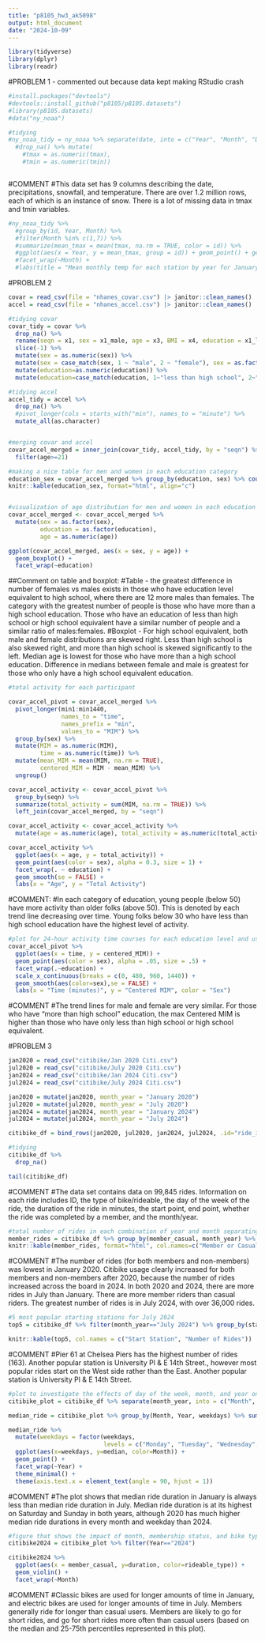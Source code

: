 ```yaml
---
title: "p8105_hw3_ak5098"
output: html_document
date: "2024-10-09"
---
```


```r
library(tidyverse)
library(dplyr)
library(readr)
```
#PROBLEM 1 - commented out because data kept making RStudio crash
```r
#install.packages("devtools")
#devtools::install_github("p8105/p8105.datasets")
#library(p8105.datasets)
#data("ny_noaa")

#tidying
#ny_noaa_tidy = ny_noaa %>% separate(date, into = c("Year", "Month", "Day"), sep = "-") %>% 
  #drop_na() %>% mutate(
    #tmax = as.numeric(tmax),
    #tmin = as.numeric(tmin)) 



```
#COMMENT
#This data set has 9 columns describing the date, precipitations, snowfall, and temperature. There are over 1.2 million rows, each of which is an instance of snow. There is a lot of missing data in tmax and tmin variables. 


```r
#ny_noaa_tidy %>% 
  #group_by(id, Year, Month) %>% 
  #filter(Month %in% c(1,7)) %>% 
  #summarize(mean_tmax = mean(tmax, na.rm = TRUE, color = id)) %>% 
  #ggplot(aes(x = Year, y = mean_tmax, group = id)) + geom_point() + geom_path() +
  #facet_wrap(~Month) +
  #labs(title = "Mean monthly temp for each station by year for January and July")


```

#PROBLEM 2
```r
covar = read_csv(file = "nhanes_covar.csv") |> janitor::clean_names()
accel = read_csv(file = "nhanes_accel.csv") |> janitor::clean_names()

#tidying covar
covar_tidy = covar %>%
  drop_na() %>%
  rename(seqn = x1, sex = x1_male, age = x3, BMI = x4, education = x1_less_than_high_school) %>%
  slice(-1) %>%
  mutate(sex = as.numeric(sex)) %>%
  mutate(sex = case_match(sex, 1 ~ "male", 2 ~ "female"), sex = as.factor(sex)) %>% 
  mutate(education=as.numeric(education)) %>% 
  mutate(education=case_match(education, 1~"less than high school", 2~"high school equivalent", 3~"more than high school"))

#tidying accel
accel_tidy = accel %>% 
  drop_na() %>%
  #pivot_longer(cols = starts_with("min"), names_to = "minute") %>% 
  mutate_all(as.character) 


#merging covar and accel
covar_accel_merged = inner_join(covar_tidy, accel_tidy, by = "seqn") %>% 
  filter(age>=21)

#making a nice table for men and women in each education category
education_sex = covar_accel_merged %>% group_by(education, sex) %>% count() %>% arrange(education)
knitr::kable(education_sex, format="html", align="c")


#visualization of age distribution for men and women in each education category
covar_accel_merged <- covar_accel_merged %>%
  mutate(sex = as.factor(sex),
         education = as.factor(education),
         age = as.numeric(age))

ggplot(covar_accel_merged, aes(x = sex, y = age)) + 
  geom_boxplot() + 
  facet_wrap(~education)

```
##Comment on table and boxplot:
#Table - the greatest difference in number of females vs males exists in those who have education level equivalent to high school, where there are 12 more males than females. The category with the greatest number of people is those who have more than a high school education. Those who have an education of less than high school or high school equivalent have a similar number of people and a similar ratio of males:females. 
#Boxplot - For high school equivalent, both male and female distributions are skewed right. Less than high school is also skewed right, and more than high school is skewed significantly to the left. Median age is lowest for those who have more than a high school education. Difference in medians between female and male is greatest for those who only have a high school equivalent education. 

```r
#total activity for each participant

covar_accel_pivot = covar_accel_merged %>% 
  pivot_longer(min1:min1440,
               names_to = "time",
               names_prefix = "min",
               values_to = "MIM") %>% 
  group_by(sex) %>% 
  mutate(MIM = as.numeric(MIM),
         time = as.numeric(time)) %>% 
  mutate(mean_MIM = mean(MIM, na.rm = TRUE),
         centered_MIM = MIM - mean_MIM) %>% 
  ungroup()

covar_accel_activity <- covar_accel_pivot %>%
  group_by(seqn) %>%
  summarize(total_activity = sum(MIM, na.rm = TRUE)) %>%  
  left_join(covar_accel_merged, by = "seqn")

covar_accel_activity <- covar_accel_activity %>%
  mutate(age = as.numeric(age), total_activity = as.numeric(total_activity))

covar_accel_activity %>% 
  ggplot(aes(x = age, y = total_activity)) +
  geom_point(aes(color = sex), alpha = 0.3, size = 1) + 
  facet_wrap(. ~ education) +
  geom_smooth(se = FALSE) + 
  labs(x = "Age", y = "Total Activity") 
```
#COMMENT: 
#In each category of education, young people (below 50) have more activity than older folks (above 50). This is denoted by each trend line decreasing over time. Young folks below 30 who have less than high school education have the highest level of activity.

```r
#plot for 24-hour activity time courses for each education level and use color to indicate sex
covar_accel_pivot %>% 
  ggplot(aes(x = time, y = centered_MIM)) +
  geom_point(aes(color = sex), alpha = .05, size = .5) +
  facet_wrap(.~education) +
  scale_x_continuous(breaks = c(0, 480, 960, 1440)) +
  geom_smooth(aes(color=sex),se = FALSE) +
  labs(x = "Time (minutes)", y = "Centered MIM", color = "Sex")
```
#COMMENT
#The trend lines for male and female are very similar. For those who have "more than high school" education, the max Centered MIM is higher than those who have only less than high school or high school equivalent.


#PROBLEM 3
```r
jan2020 = read_csv("citibike/Jan 2020 Citi.csv") 
jul2020 = read_csv("citibike/July 2020 Citi.csv")
jan2024 = read_csv("citibike/Jan 2024 Citi.csv")
jul2024 = read_csv("citibike/July 2024 Citi.csv")

jan2020 = mutate(jan2020, month_year = "January 2020")
jul2020 = mutate(jul2020, month_year = "July 2020")
jan2024 = mutate(jan2024, month_year = "January 2024")
jul2024 = mutate(jul2024, month_year = "July 2024")

citibike_df = bind_rows(jan2020, jul2020, jan2024, jul2024, .id="ride_id")

#tidying
citibike_df %>% 
  drop_na() 

tail(citibike_df)
```
#COMMENT
#The data set contains data on 99,845 rides. Information on each ride includes ID, the type of bike/rideable, the day of the week of the ride, the duration of the ride in minutes, the start point, end point, whether the ride was completed by a member, and the month/year.

```r
#total number of rides in each combination of year and month separating casual riders and Citi Bike members
member_rides = citibike_df %>% group_by(member_casual, month_year) %>% count() %>% arrange(member_casual)
knitr::kable(member_rides, format="html", col.names=c("Member or Casual?", "Month & Year", "Number of Rides"), align="c")
```

#COMMENT
#The number of rides (for both members and non-members) was lowest in January 2020. Citibike usage clearly increased for both members and non-members after 2020, because the number of rides increased across the board in 2024. In both 2020 and 2024, there are more rides in July than January. There are more member riders than casual riders. The greatest number of rides is in July 2024, with over 36,000 rides.

```r
#5 most popular starting stations for July 2024
top5 = citibike_df %>% filter(month_year=="July 2024") %>% group_by(start_station_name) %>% count() %>% arrange(desc(n)) %>% head(5)

knitr::kable(top5, col.names = c("Start Station", "Number of Rides"))

```
#COMMENT 
#Pier 61 at Chelsea Piers has the highest number of rides (163). Another popular station is University Pl & E 14th Street., however most popular rides start on the West side rather than the East. Another popular station is University Pl & E 14th Street.

```r
#plot to investigate the effects of day of the week, month, and year on median ride duration
citibike_plot = citibike_df %>% separate(month_year, into = c("Month", "Year"), sep = " ")

median_ride = citibike_plot %>% group_by(Month, Year, weekdays) %>% summarize(median = median(duration, na.rm = TRUE)) %>% ungroup()

median_ride %>% 
  mutate(weekdays = factor(weekdays, 
                           levels = c("Monday", "Tuesday", "Wednesday", "Thursday", "Friday", "Saturday", "Sunday"))) %>%
  ggplot(aes(x=weekdays, y=median, color=Month)) +
  geom_point() +
  facet_wrap(~Year) +
  theme_minimal() +
  theme(axis.text.x = element_text(angle = 90, hjust = 1)) 

```
#COMMENT
#The plot shows that median ride duration in January is always less than median ride duration in July. Median ride duration is at its highest on Saturday and Sunday in both years, although 2020 has much higher median ride durations in every month and weekday than 2024.

```r
#figure that shows the impact of month, membership status, and bike type on the distribution of ride duration
citibike2024 = citibike_plot %>% filter(Year=="2024")

citibike2024 %>% 
  ggplot(aes(x = member_casual, y=duration, color=rideable_type)) +
  geom_violin() + 
  facet_wrap(~Month)


```
#COMMENT
#Classic bikes are used for longer amounts of time in January, and electric bikes are used for longer amounts of time in July. Members generally ride for longer than casual users. Members are likely to go for short rides, and go for short rides more often than casual users (based on the median and 25-75th percentiles represented in this plot).